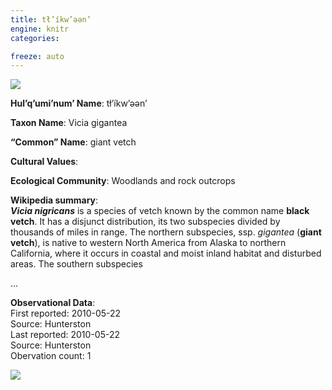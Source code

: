 ```yaml
---
title: tł’íkw’əәn’
engine: knitr
categories:

freeze: auto
---
```

![](https://inaturalist-open-data.s3.amazonaws.com/photos/34664752/medium.jpeg){fig-alt="tł’íkw’əәn’ - giant vetch"}

**Hul'q'umi'num' Name**: tł’íkw’əәn’

**Taxon Name**: Vicia gigantea

**"Common" Name**: giant vetch

**Cultural Values**:  

::: {layout-nrow=1 style="width:60%"}

:::

**Ecological Community**: Woodlands and rock outcrops

**Wikipedia summary**:  
<i><b>Vicia nigricans</b></i> is a species of vetch known by the common name <b>black vetch</b>. It has a disjunct distribution, its two subspecies divided by thousands of miles in range. The northern subspecies, ssp. <i>gigantea</i> (<b>giant vetch</b>), is native to western North America from Alaska to northern California, where it occurs in coastal and moist inland habitat and disturbed areas. The southern subspecies</p>...

**Observational Data**:   
First reported: 2010-05-22  
Source: Hunterston  
Last reported: 2010-05-22  
Source: Hunterston  
Obervation count: 1

![](community_dist.png)
